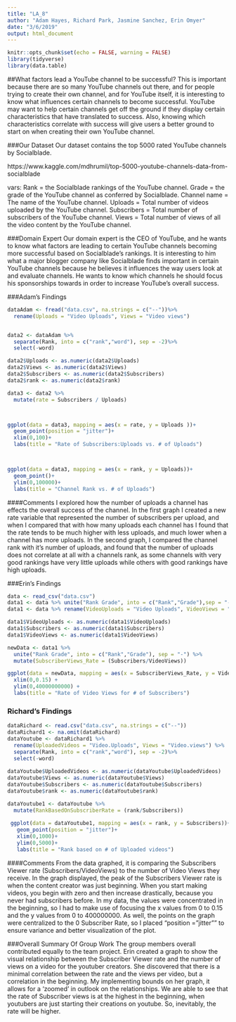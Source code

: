 ```yaml
---
title: "LA_8"
author: "Adam Hayes, Richard Park, Jasmine Sanchez, Erin Omyer"
date: "3/6/2019"
output: html_document
---
```


```r
knitr::opts_chunk$set(echo = FALSE, warning = FALSE)
library(tidyverse)
library(data.table)
```



##What factors lead a YouTube channel to be successful?
This is important because there are so many YouTube channels out there, and for people trying to create their own channel, and for YouTube itself, it is interesting to know what influences certain channels to become successful.  YouTube may want to help certain channels get off the ground if they display certain characteristics that have translated to success.  Also, knowing which characteristics correlate with success will give users a better ground to start on when creating their own YouTube channel.

###Our Dataset
Our dataset contains the top 5000 rated YouTube channels by Socialblade.

https://www.kaggle.com/mdhrumil/top-5000-youtube-channels-data-from-socialblade

vars:
Rank = the Socialblade rankings of the YouTube channel.
Grade =  the grade of the YouTube channel as conferred by Socialblade.
Channel name = The name of the YouTube channel.
Uploads = Total number of videos uploaded by the YouTube channel.
Subscribers = Total number of subscribers of the YouTube channel.
Views = Total number of views of all the video content by the YouTube channel.


###Domain Expert
Our domain expert is the CEO of YouTube, and he wants to know what factors are leading to certain YouTube channels becoming more successful based on Socialblade's rankings.  It is interesting to him what a major blogger company like Socialblade finds important in certain YouTube channels because he believes it influences the way users look at and evaluate channels.  He wants to know which channels he should focus his sponsorships towards in order to increase YouTube's overall success.  



###Adam's Findings

```r
dataAdam <- fread("data.csv", na.strings = c("--"))%>%
  rename(Uploads = "Video Uploads", Views = "Video views")


data2 <- dataAdam %>%
  separate(Rank, into = c("rank","word"), sep = -2)%>%
  select(-word)

data2$Uploads <- as.numeric(data2$Uploads)
data2$Views <- as.numeric(data2$Views)
data2$Subscribers <- as.numeric(data2$Subscribers)
data2$rank <- as.numeric(data2$rank)

data3 <- data2 %>%
  mutate(rate = Subscribers / Uploads)



ggplot(data = data3, mapping = aes(x = rate, y = Uploads ))+
  geom_point(position = "jitter")+
  xlim(0,100)+
  labs(title = "Rate of Subscribers:Uploads vs. # of Uploads")



ggplot(data = data3, mapping = aes(x = rank, y = Uploads))+
  geom_point()+
  ylim(0,100000)+
  labs(title = "Channel Rank vs. # of Uploads")
```

####Comments
I explored how the number of uploads a channel has effects the overall success of the channel.  In the first graph I created a new rate variable that represented the number of subscribers per upload, and when I compared that with how many uploads each channel has I found that the rate tends to be much higher with less uploads, and much lower when a channel has more uploads.  In the second graph, I compared the channel rank with it's number of uploads, and found that the number of uploads does not correlate at all with a channels rank, as some channels with very good rankings have very little uploads while others with good rankings have high uploads.


###Erin's Findings

```r
data <- read_csv("data.csv")
data1 <- data %>% unite("Rank Grade", into = c("Rank","Grade"),sep = "-")
data1 <- data %>% rename(VideoUploads = "Video Uploads", VideoViews = "Video views") 

data1$VideoUploads <- as.numeric(data1$VideoUploads)
data1$Subscribers <- as.numeric(data1$Subscribers)
data1$VideoViews <- as.numeric(data1$VideoViews)

newData <- data1 %>%
  unite("Rank Grade", into = c("Rank","Grade"), sep = "-") %>%
  mutate(SubscriberViews_Rate = (Subscribers/VideoViews)) 

ggplot(data = newData, mapping = aes(x = SubscriberViews_Rate, y = VideoViews)) + geom_point() + geom_smooth(position = "jitter") +
  xlim(0,0.15) +
  ylim(0,40000000000) +
  labs(title = "Rate of Video Views for # of Subscribers")  


```

### Richard's Findings

```r
dataRichard <- read.csv("data.csv", na.strings = c("--"))
dataRichard1 <- na.omit(dataRichard)
dataYoutube <- dataRichard1 %>%
  rename(UploadedVideos = "Video.Uploads", Views = "Video.views") %>%
  separate(Rank, into = c("rank","word"), sep = -2)%>%
  select(-word)
  
dataYoutube$UploadedVideos <- as.numeric(dataYoutube$UploadedVideos)
dataYoutube$Views <- as.numeric(dataYoutube$Views)
dataYoutube$Subscribers <- as.numeric(dataYoutube$Subscribers)
dataYoutube$rank <- as.numeric(dataYoutube$rank)

dataYoutube1 <- dataYoutube %>%
  mutate(RankBasedOnSubscriberRate = (rank/Subscribers))
  
 ggplot(data = dataYoutube1, mapping = aes(x = rank, y = Subscribers))+ 
   geom_point(position = "jitter")+
   xlim(0,1000)+
   ylim(0,5000)+
   labs(title = "Rank based on # of Uploaded videos")

```
####Comments
From the data graphed, it is comparing the Subscribers Viewer rate (Subscribers/VideoViews) to the number of Video Views they receive. In the graph displayed, the peak of the Subscribers Viewer rate is when the content creator was just beginning. When you start making videos, you begin with zero and then increase drastically, because you never had subscribers before. In my data, the values were concentrated in the beginning, so I had to make use of focusing the x values from 0 to 0.15 and the y values from 0 to 400000000. As well, the points on the graph were centralized to the 0 Subscriber Rate, so I placed "position = "jitter"" to ensure variance and better visualization of the plot. 


###Overall Summary Of Group Work
The group members overall contributed equally to the team project. Erin created a graph to show the visual relationship between the Subscriber Viewer rate and the number of views on a video for the youtuber creators. She discovered that there is a minimal correlation between the rate and the views per video, but a correlation in the beginning. My implementing bounds on her graph, it allows for a 'zoomed' in outlook on the relationships. We are able to see that the rate of Subscriber views is at the highest in the beginning, when youtubers are just starting their creations on youtube. So, inevitably, the rate will be higher. 